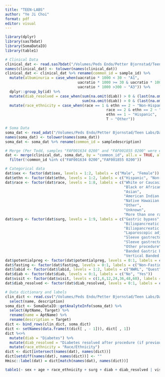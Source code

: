 ```yaml
---
title: "TEEN-LABS"
author: "Ye Ji Choi"
format: pdf
editor: visual
---
```


```r
library(dplyr)
library(sas7bdat)
library(SomaDataIO)
library(table1)

# Clinical Data
clinical_dat <- read.sas7bdat("/Volumes/Peds Endo/Petter Bjornstad/Teen Labs/Data_Cleaned/bjornstad_03_15_2023.sas7bdat")
names(clinical_dat) <- tolower(names(clinical_dat))
clinical_dat <- clinical_dat %>% rename(common_id = sample_id) %>%
  mutate(albuminuria = case_when(uacratio * 1000 < 30 ~ "A1",
                                 uacratio * 1000 >= 30 & uacratio * 1000 <=300 ~ "A2",
                                 uacratio * 1000 >300 ~ "A3")) %>%
  dplyr::group_by(id) %>%
  mutate(diab_resolved = case_when(sum(na.omit(diab)) > 0 & (last(na.omit(diab))-first(na.omit(diab))) < 0 ~ 1,
                                   sum(na.omit(diab)) > 0 & (last(na.omit(diab))-first(na.omit(diab))) == 0 ~ 0)) %>%
  mutate(race_ethnicity = case_when(race == 1 & ethn == 2 ~ "Non-Hispanic White",
                                              race == 2 & ethn == 2 ~ "Non-Hispanic Black",
                                              ethn == 1 ~ "Hispanic",
                                              T ~ "Other"))

# Soma Data
soma_dat <- read_adat("/Volumes/Peds Endo/Petter Bjornstad/Teen Labs/Data_Raw/WUS_22_007_v4.1_EDTAPlasma.hybNorm.medNormInt.plateScale.calibrate.anmlQC.qcCheck.anmlSMP.adat")
names(soma_dat) <- tolower(names(soma_dat))
soma_dat <- soma_dat %>% rename(common_id = sampledescription)

# Merge (Per Todd, samples "FAF001634 0200" and "FAF001855 0200" were excluded due to "invalid draw date information that prevented the DCC from linking these specimens with study data.")
dat <- merge(clinical_dat, soma_dat, by = "common_id", all.x = TRUE, all.y = FALSE) %>%
  filter(!common_id %in% c("FAF001634 0200","FAF001855 0200"))

# Categorical data
dat$sex <- factor(dat$sex, levels = 1:2, labels = c("Male", "Female"))
dat$ethn <- factor(dat$ethn, levels = 1:2, labels = c("Hispanic", "Non-Hispanic"))
dat$race <- factor(dat$race, levels = 1:8, labels = c("White or Caucasian", 
                                                      "Black or African-American", 
                                                      "Asian",
                                                      "American Indian or Alaska Native",
                                                      "Native Hawaiian or other Pacific Islander",
                                                      "Other",
                                                      "Unknown",
                                                      "More than one race"))
dat$surg <- factor(dat$surg, levels = 1:9, labels = c("Gastric bypass",
                                                      "Biliopancreatic diversion",
                                                      "Biliopancreatic diversion w/ Switch",
                                                      "Laparoscopic adjustable gastric band",
                                                      "Sleeve gastrectomy - initial stage",
                                                      "Sleeve gastrectomy - second stage",
                                                      "Other procedure",
                                                      "Banded Gastric bypass",
                                                      "Vertical Banded Gastroplasty"))
dat$potentialpreg <- factor(dat$potentialpreg, levels = 0:1, labels = c("No", "Yes"))
dat$fasting <- factor(dat$fasting, levels = 0:1, labels = c("Non-Fasting", "Fasting"))
dat$labid <- factor(dat$labid, levels = 1:2, labels = c("NWRL", "Quest"))
dat$diab <- factor(dat$diab, levels = 0:1, labels = c("No", "Yes"))
dat$visit <- factor(dat$visit, levels = c(1,6,12,24,36,48,60), labels = c("Month 1", "Month 6", "Year 1", "Year 2", "Year 3","Year 4","Year 5"))
dat$diab_resolved <- factor(dat$diab_resolved, levels = 0:1, labels = c("No", "Yes"))

# Data dictionary and labels
clin_dict <- read.csv("/Volumes/Peds Endo/Petter Bjornstad/Teen Labs/Data_Cleaned/DataDictionary_clean.csv") %>%
  select(name, description) 
soma_dict <- SomaDataIO::getAnalyteInfo(soma_dat) %>%
  select(AptName, Target) %>%
  rename(name = AptName) %>%
  rename(description = Target)
dict <- bind_rows(clin_dict, soma_dict)
dict <- setNames(data.frame(t(dict[ , - 1])), dict[ , 1])
dict %<>%
  mutate(diab = "Diabetes") %>%
  mutate(diab_resolved = "Diabetes resolved after procedure (if previously diagnosed)") %>%
  mutate(race_ethnicity = "Race/Ethnicity")
dict <- dict[intersect(names(dat), names(dict))]
dict[setdiff(names(dat), names(dict))] <- ""
Hmisc::label(dat) = dict[match(names(dat), names(dict))]
```

```r
table1(~ sex + age + race_ethnicity + surg + diab + diab_resolved | visit, data = dat)
```
